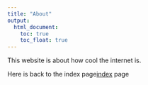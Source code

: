 ```yaml
---
title: "About"
output: 
  html_document:
    toc: true
    toc_float: true
---
```


This website is about how cool the internet is.

Here is back to the index page[index](index.html) page




